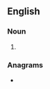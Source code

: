 {{also|Gluons|gluóns}}
==English==

===Noun===
{{head|en|noun plural form}}

# {{plural of|gluon|lang=en}}

===Anagrams===
* {{anagrams|en|Luongs|lungos|sgluon}}